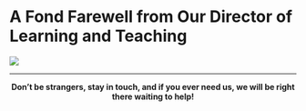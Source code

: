 # A Fond Farewell from Our Director of Learning and Teaching {-}

<img src="images/dissertationBanner.JPG">

---

<div style = "text-align:center">**Don't be strangers, stay in touch, and if you ever need us, we will be right there waiting to help!**</div>

